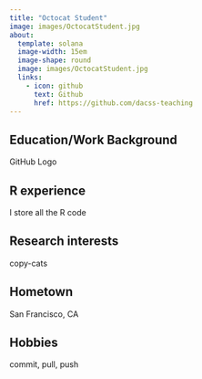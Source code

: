 ```yaml
---
title: "Octocat Student"
image: images/OctocatStudent.jpg
about:
  template: solana
  image-width: 15em
  image-shape: round
  image: images/OctocatStudent.jpg
  links:
    - icon: github
      text: Github
      href: https://github.com/dacss-teaching
---
```


## Education/Work Background
GitHub Logo

## R experience
I store all the R code

## Research interests
copy-cats

## Hometown
San Francisco, CA

## Hobbies
commit, pull, push

